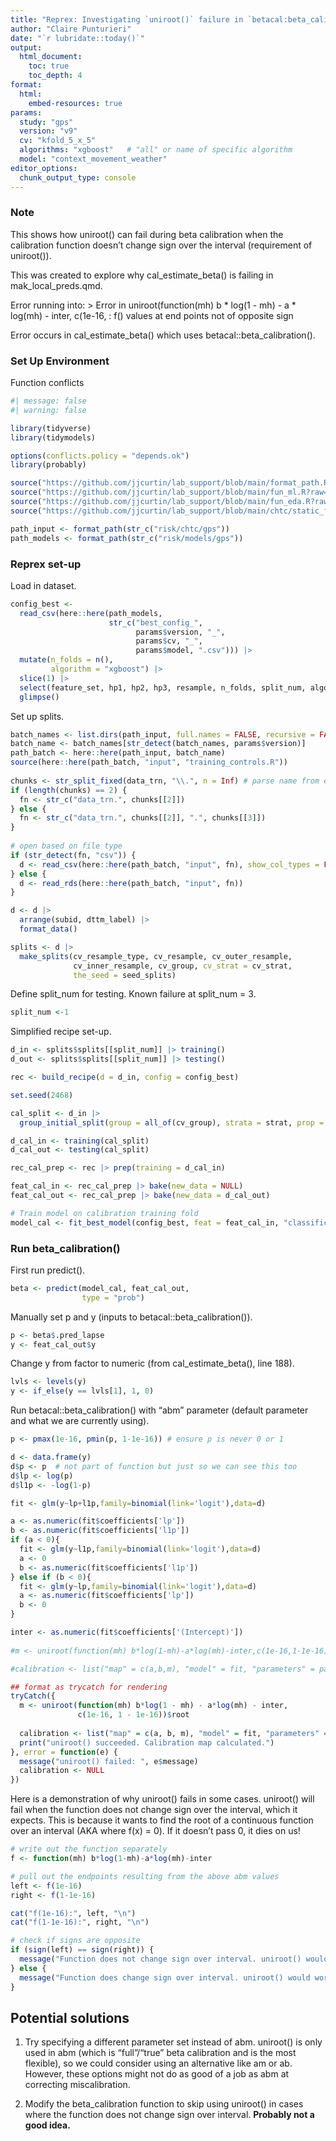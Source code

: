 ```yaml
---
title: "Reprex: Investigating `uniroot()` failure in `betacal:beta_calibration()`"
author: "Claire Punturieri"
date: "`r lubridate::today()`"
output: 
  html_document:
    toc: true 
    toc_depth: 4
format:
  html:
    embed-resources: true
params:
  study: "gps"
  version: "v9"
  cv: "kfold_5_x_5"
  algorithms: "xgboost"   # "all" or name of specific algorithm
  model: "context_movement_weather"
editor_options: 
  chunk_output_type: console
---
```


### Note 

This shows how uniroot() can fail during beta calibration when the calibration function doesn't change sign over the interval (requirement of uniroot()).

This was created to explore why cal_estimate_beta() is failing in mak_local_preds.qmd.

Error running into:
> Error in uniroot(function(mh) b * log(1 - mh) - a * log(mh) - inter, c(1e-16,  : 
  f() values at end points not of opposite sign
  
Error occurs in cal_estimate_beta() which uses betacal::beta_calibration().

### Set Up Environment

Function conflicts
```r
#| message: false
#| warning: false

library(tidyverse)
library(tidymodels)

options(conflicts.policy = "depends.ok")
library(probably)

source("https://github.com/jjcurtin/lab_support/blob/main/format_path.R?raw=true")
source("https://github.com/jjcurtin/lab_support/blob/main/fun_ml.R?raw=true")
source("https://github.com/jjcurtin/lab_support/blob/main/fun_eda.R?raw=true")
source("https://github.com/jjcurtin/lab_support/blob/main/chtc/static_files/fun_chtc.R?raw=true")

path_input <- format_path(str_c("risk/chtc/gps"))
path_models <- format_path(str_c("risk/models/gps"))
```

### Reprex set-up

Load in dataset.
```r
config_best <- 
  read_csv(here::here(path_models, 
                      str_c("best_config_",
                            params$version, "_",
                            params$cv, "_",
                            params$model, ".csv"))) |>
  mutate(n_folds = n(),
         algorithm = "xgboost") |> 
  slice(1) |> 
  select(feature_set, hp1, hp2, hp3, resample, n_folds, split_num, algorithm) |>
  glimpse()
```

Set up splits.
```r
batch_names <- list.dirs(path_input, full.names = FALSE, recursive = FALSE)
batch_name <- batch_names[str_detect(batch_names, params$version)]
path_batch <- here::here(path_input, batch_name)
source(here::here(path_batch, "input", "training_controls.R"))
          
chunks <- str_split_fixed(data_trn, "\\.", n = Inf) # parse name from extensions
if (length(chunks) == 2) {
  fn <- str_c("data_trn.", chunks[[2]])
} else {
  fn <- str_c("data_trn.", chunks[[2]], ".", chunks[[3]])
}
  
# open based on file type
if (str_detect(fn, "csv")) {
  d <- read_csv(here::here(path_batch, "input", fn), show_col_types = FALSE) 
} else {
  d <- read_rds(here::here(path_batch, "input", fn))
}

d <- d |> 
  arrange(subid, dttm_label) |> 
  format_data()

splits <- d |> 
  make_splits(cv_resample_type, cv_resample, cv_outer_resample, 
              cv_inner_resample, cv_group, cv_strat = cv_strat,
              the_seed = seed_splits)
```

Define split_num for testing. Known failure at split_num = 3.
```r
split_num <-1 
```

Simplified recipe set-up.
```r
d_in <- splits$splits[[split_num]] |> training()
d_out <- splits$splits[[split_num]] |> testing()

rec <- build_recipe(d = d_in, config = config_best)

set.seed(2468)

cal_split <- d_in |> 
  group_initial_split(group = all_of(cv_group), strata = strat, prop = 3/4)

d_cal_in <- training(cal_split)
d_cal_out <- testing(cal_split)

rec_cal_prep <- rec |> prep(training = d_cal_in)

feat_cal_in <- rec_cal_prep |> bake(new_data = NULL)
feat_cal_out <- rec_cal_prep |> bake(new_data = d_cal_out)

# Train model on calibration training fold
model_cal <- fit_best_model(config_best, feat = feat_cal_in, "classification")
```

### Run beta_calibration()

First run predict().
```r
beta <- predict(model_cal, feat_cal_out,
                type = "prob")
```

Manually set p and y (inputs to betacal::beta_calibration()).
```r
p <- beta$.pred_lapse
y <- feat_cal_out$y
```

Change y from factor to numeric (from cal_estimate_beta(), line 188).
```r
lvls <- levels(y)
y <- if_else(y == lvls[1], 1, 0)
```

Run betacal::beta_calibration() with "abm" parameter (default parameter and what we are currently using).
```r
p <- pmax(1e-16, pmin(p, 1-1e-16)) # ensure p is never 0 or 1

d <- data.frame(y)
d$p <- p  # not part of function but just so we can see this too
d$lp <- log(p)
d$l1p <- -log(1-p)

fit <- glm(y~lp+l1p,family=binomial(link='logit'),data=d)

a <- as.numeric(fit$coefficients['lp'])
b <- as.numeric(fit$coefficients['l1p'])
if (a < 0){
  fit <- glm(y~l1p,family=binomial(link='logit'),data=d)
  a <- 0
  b <- as.numeric(fit$coefficients['l1p'])
} else if (b < 0){
  fit <- glm(y~lp,family=binomial(link='logit'),data=d)
  a <- as.numeric(fit$coefficients['lp'])
  b <- 0
}

inter <- as.numeric(fit$coefficients['(Intercept)'])
    
#m <- uniroot(function(mh) b*log(1-mh)-a*log(mh)-inter,c(1e-16,1-1e-16))$root

#calibration <- list("map" = c(a,b,m), "model" = fit, "parameters" = parameters)

## format as trycatch for rendering
tryCatch({
  m <- uniroot(function(mh) b*log(1 - mh) - a*log(mh) - inter,
               c(1e-16, 1 - 1e-16))$root
  
  calibration <- list("map" = c(a, b, m), "model" = fit, "parameters" = parameters)
  print("uniroot() succeeded. Calibration map calculated.")
}, error = function(e) {
  message("uniroot() failed: ", e$message)
  calibration <- NULL
})
```

Here is a demonstration of why uniroot() fails in some cases. uniroot() will fail when the function does not change sign over the interval, which it expects. This is because it wants to find the root of a continuous function over an interval (AKA where f(x) = 0). If it doesn't pass 0, it dies on us!
```r
# write out the function separately
f <- function(mh) b*log(1-mh)-a*log(mh)-inter

# pull out the endpoints resulting from the above abm values
left <- f(1e-16)
right <- f(1-1e-16)

cat("f(1e-16):", left, "\n")
cat("f(1-1e-16):", right, "\n")

# check if signs are opposite
if (sign(left) == sign(right)) {
  message("Function does not change sign over interval. uniroot() would fail.")
} else {
  message("Function does change sign over interval. uniroot() would work -- yay!")
}
```

## Potential solutions

1) Try specifying a different parameter set instead of abm. uniroot() is only used in abm (which is "full"/"true" beta calibration and is the most flexible), so we could consider using an alternative like am or ab. However, these options might not do as good of a job as abm at correcting miscalibration.

2) Modify the beta_calibration function to skip using uniroot() in cases where the function does not change sign over interval. **Probably not a good idea.**